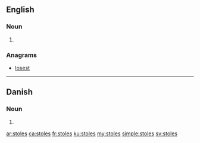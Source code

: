 ==English==

===Noun===
{{head|en|plural}}

# {{plural of|stole|lang=en|nocat=1}}

===Anagrams===
* [[losest#English|losest]]

----

==Danish==

===Noun===
{{head|da|noun form|g=c}}

# {{form of|genitive plural indefinite|stol|lang=da}}

[[ar:stoles]]
[[ca:stoles]]
[[fr:stoles]]
[[ku:stoles]]
[[my:stoles]]
[[simple:stoles]]
[[sv:stoles]]